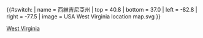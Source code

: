 {{#switch:{{{1}}}
| name   = 西維吉尼亞州
| top    = 40.8
| bottom = 37.0
| left   = -82.8
| right  = -77.5
| image  = USA West Virginia location map.svg
}}<noinclude>
{{Location map/Info}}
{{Documentation}}
[[Category:美國地理位置圖模板|West Virginia]]
</noinclude>